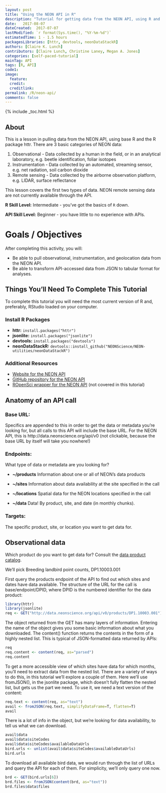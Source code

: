 ```yaml
---
layout: post
title: "Using the NEON API in R"
description: "Tutorial for getting data from the NEON API, using R and the R package httr"
date:   2017-08-07
dateCreated:  2017-07-07
lastModified: `r format(Sys.time(), "%Y-%m-%d")`
estimatedTime: 1 - 1.5 hours
packagesLibraries: [httr, devtools, neonDataStackR]
authors: [Claire K. Lunch]
contributors: [Claire Lunch, Christine Laney, Megan A. Jones]
categories: [self-paced-tutorial]
mainTag: API
tags: [R, API]
code1: 
image:
  feature:
  credit:
  creditlink:
permalink: /R/neon-api/
comments: false
---
```


{% include _toc.html %}

## About
This is a lesson in pulling data from the NEON API, using base R 
and the R package httr. There are 3 basic categories of NEON data:

1. Observational - Data collected by a human in the field, or in an analytical laboratory, e.g. beetle identification, foliar isotopes
1. Instrumentation - Data collected by an automated, streaming sensor, e.g. net radiation, soil carbon dioxide
1. Remote sensing - Data collected by the airborne observation platform, e.g. LIDAR, surface reflectance

This lesson covers the first two types of data. NEON remote sensing data are not currently available through the API.

**R Skill Level:** Intermediate - you've got the basics of `R` down.

**API Skill Level:** Beginner - you have little to no experience with APIs.

<div id="objectives" markdown="1">

# Goals / Objectives
After completing this activity, you will:

* Be able to pull observational, instrumentation, and geolocation data from the NEON API.
* Be able to transform API-accessed data from JSON to tabular format for analyses.

## Things You’ll Need To Complete This Tutorial
To complete this tutorial you will need the most current version of R and, 
preferably, RStudio loaded on your computer.

### Install R Packages

* **httr:** `install.packages("httr")`
* **jsonlite:** `install.packages("jsonlite")`
* **devtools:** `install.packages("devtools")`
* **neonDataStackR:** `devtools::install_github("NEONScience/NEON-utilities/neonDataStackR")`

### Additional Resources

* [Website for the NEON API](http://data.neonscience.org/data-api)
* [GitHub repository for the NEON API](https://github.com/NEONScience/neon-data-api)
* [ROpenSci wrapper for the NEON API](https://github.com/ropenscilabs/nneo) (not covered in this tutorial)

</div>

## Anatomy of an API call
### Base URL: 
Specifics are appended to this in order to get the data or 
metadata you're looking for, but all calls to this API will include 
the base URL. For the NEON API, this is http://data.neonscience.org/api/v0 
(not clickable, because the base URL by itself will take you nowhere!)

### Endpoints: 
What type of data or metadata are you looking for?

* **~/products**
  Information about one or all of NEON's data products

* **~/sites**
  Information about data availability at the site specified in the call

* **~/locations**
  Spatial data for the NEON locations specified in the call

* **~/data**
  Data! By product, site, and date (in monthly chunks).

### Targets:
The specific product, site, or location you want to get data for.


## Observational data
Which product do you want to get data for? Consult the <a href="http://data.neonscience.org/data-product-catalog" target="_blank">data product catalog</a>.

We'll pick Breeding landbird point counts, DP1.10003.001

First query the products endpoint of the API to find out which sites and dates have data available. 
The structure of the URL for the call is base/endpoint/DPID, where DPID is the numbered identifier 
for the data product:

``` r

library(httr)
library(jsonlite)
req <- GET("http://data.neonscience.org/api/v0/products/DP1.10003.001")

```

The object returned from the GET has many layers of information. Entering the name of 
the object gives you some basic information about what you downloaded. The content() 
function returns the contents in the form of a highly nested list. This is typical of 
JSON-formatted data returned by APIs:

``` r

req
req.content <- content(req, as="parsed")
req.content

```

To get a more accessible view of which sites have data for which months, you'll 
need to extract data from the nested list. There are a variety of ways to do this, 
in this tutorial we'll explore a couple of them. Here we'll use fromJSON(), in the 
jsonlite package, which doesn't fully flatten the nested list, but gets us the part 
we need. To use it, we need a text version of the content:

``` r

req.text <- content(req, as="text")
avail <- fromJSON(req.text, simplifyDataFrame=T, flatten=T)
avail

```

There is a lot of info in the object, but we're looking for data availability, to 
tell us what we can download. 

``` r

avail$data
avail$data$siteCodes
avail$data$siteCodes$availableDataUrls
bird.urls <- unlist(avail$data$siteCodes$availableDataUrls)
bird.urls

```

To download all available bird data, we would run through the list of URLs and 
query the API for each of them. For simplicity, we'll only query one now.

``` r

brd <- GET(bird.urls[6])
brd.files <- fromJSON(content(brd, as="text"))
brd.files$data$files

```


